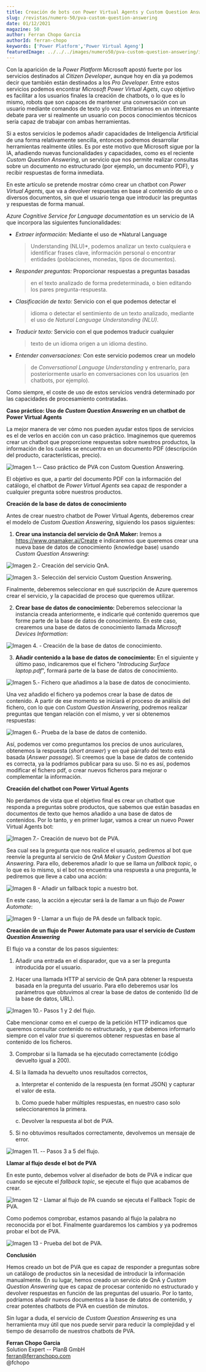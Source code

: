 ```yaml
---
title: Creación de bots con Power Virtual Agents y Custom Question Answering
slug: /revistas/numero-50/pva-custom-question-answering
date: 01/12/2021
magazine: 50
author: Ferran Chopo Garcia
authorId: ferran-chopo
keywords: ['Power Platform','Power Virtual Ageng']
featuredImage: ../../../images/numero50/pva-custom-question-answering/image1.png
---
```


Con la aparición de la *Power Platform* Microsoft apostó fuerte por los
servicios destinados al *Citizen Developer*, aunque hoy en día ya
podemos decir que también están destinados a los *Pro Developer*. Entre
estos servicios podemos encontrar *Microsoft Power Virtual Agets*, cuyo
objetivo es facilitar a los usuarios finales la creación de chatbots, o
lo que es lo mismo, robots que son capaces de mantener una conversación
con un usuario mediante comandos de texto y/o voz. Entraríamos en un
interesante debate para ver si realmente un usuario con pocos
conocimientos técnicos sería capaz de trabajar con ambas herramientas.

Si a estos servicios le podemos añadir capacidades de Inteligencia
Artificial de una forma relativamente sencilla, entonces podremos
desarrollar herramientas realmente útiles. Es por este motivo que
Microsoft sigue por la IA, añadiendo nuevas funcionalidades y
capacidades, como es el reciente *Custom Question Answering*, un
servicio que nos permite realizar consultas sobre un documento no
estructurado (por ejemplo, un documento PDF), y recibir respuestas de
forma inmediata.

En este artículo se pretende mostrar cómo crear un chatbot con *Power
Virtual Agents*, que va a devolver respuestas en base al contenido de
uno o diversos documentos, sin que el usuario tenga que introducir las
preguntas y respuestas de forma manual.

*Azure Cognitive Service for Language documentation* es un servicio de IA que incorpora las siguientes funcionalidades:

-   *Extraer información:* Mediante el uso de *Natural Language
    > Understanding (NLU)*, podemos analizar un texto cualquiera e
    > identificar frases clave, información personal o encontrar
    > entidades (poblaciones, monedas, tipos de documentos).

-   *Responder preguntas:* Proporcionar respuestas a preguntas basadas
    > en el texto analizado de forma predeterminada, o bien editando los
    > pares pregunta-respuesta.

-   *Clasificación de texto:* Servicio con el que podemos detectar el
    > idioma o detectar el sentimiento de un texto analizado, mediante
    > el uso de *Natural Language Understanding (NLU)*.

-   *Traducir texto:* Servicio con el que podemos traducir cualquier
    > texto de un idioma origen a un idioma destino.

-   *Entender conversaciones:* Con este servicio podemos crear un modelo
    > de *Conversational Language Understanding* y entrenarlo, para
    > posteriormente usarlo en conversaciones con los usuarios (en
    > chatbots, por ejemplo).

Como siempre, el coste de uso de estos servicios vendrá determinado por
las capacidades de procesamiento contratadas.

**Caso práctico: Uso de *Custom Question Answering* en un chatbot de
Power Virtual Agents**

La mejor manera de ver cómo nos pueden ayudar estos tipos de servicios
es el de verlos en acción con un caso práctico. Imaginemos que queremos
crear un chatbot que proporcione respuestas sobre nuestros productos, la
información de los cuales se encuentra en un documento PDF (descripción
del producto, características, precio).

![Imagen 1.-- Caso práctico de PVA con Custom Question Answering.](../../../images/numero50/pva-custom-question-answering/image1.png)


El objetivo es que, a partir del documento PDF con la información del
catálogo, el chatbot de *Power Virtual Agents* sea capaz de responder a
cualquier pregunta sobre nuestros productos.

**Creación de la base de datos de conocimiento**

Antes de crear nuestro chatbot de Power Virtual Agents, deberemos crear
el modelo de *Custom Question Answering*, siguiendo los pasos
siguientes:

1)  **Crear una instancia del servicio de QnA Maker:** Iremos a
    https://www.qnamaker.ai/Create e indicaremos que queremos crear
    una nueva base de datos de conocimiento (knowledge base) usando
    *Custom Question Answering*:

![Imagen 2.- Creación del servicio QnA.](../../../images/numero50/pva-custom-question-answering/image2.png)



![Imagen 3.- Selección del servicio Custom Question Answering.](../../../images/numero50/pva-custom-question-answering/image3.png)


Finalmente, deberemos seleccionar en qué suscripción de Azure queremos
crear el servicio, y la capacidad de proceso que queremos utilizar.

2)  **Crear base de datos de conocimiento:** Deberemos seleccionar la
    instancia creada anteriormente, e indicarle qué contenido queremos
    que forme parte de la base de datos de conocimiento. En este caso,
    crearemos una base de datos de conocimiento llamada *Microsoft
    Devices Information*:

![Imagen 4. - Creación de la base de datos de conocimiento.](../../../images/numero50/pva-custom-question-answering/image4.png)


3)  **Añadir contenido a la base de datos de conocimiento:** En el
    siguiente y último paso, indicaremos que el fichero "*Introducing
    Surface laptop.pdf*", formará parte de la base de datos de
    conocimiento.

![Imagen 5.- Fichero que añadimos a la base de datos de conocimiento.](../../../images/numero50/pva-custom-question-answering/image5.png)


Una vez añadido el fichero ya podemos crear la base de datos de
contenido. A partir de ese momento se iniciará el proceso de análisis
del fichero, con lo que con *Custom Question Answering*, podremos
realizar preguntas que tengan relación con el mismo, y ver si obtenemos
respuestas:

![Imagen 6.- Prueba de la base de datos de contenido.](../../../images/numero50/pva-custom-question-answering/image6.png)


Así, podemos ver como preguntamos los precios de unos auriculares,
obtenemos la respuesta (*short answer*) y en qué párrafo del texto está
basada (*Answer passage*). Si creemos que la base de datos de contenido
es correcta, ya la podríamos publicar para su uso. Si no es así, podemos
modificar el fichero pdf, o crear nuevos ficheros para mejorar o
complementar la información.

**Creación del chatbot con Power Virtual Agents**

No perdamos de vista que el objetivo final es crear un chatbot que
responda a preguntas sobre productos, que sabemos que están basadas en
documentos de texto que hemos añadido a una base de datos de contenidos.
Por lo tanto, y en primer lugar, vamos a crear un nuevo Power Virtual
Agents bot:

![Imagen 7.- Creación de nuevo bot de PVA.](../../../images/numero50/pva-custom-question-answering/image7.png)


Sea cual sea la pregunta que nos realice el usuario, pediremos al bot
que reenvíe la pregunta al servicio de *QnA Maker* y *Custom Question
Answering*. Para ello, deberemos añadir lo que se llama un *fallback
topic*, o lo que es lo mismo, si el bot no encuentra una respuesta a una
pregunta, le pediremos que lleve a cabo una acción:

![Imagen 8 - Añadir un fallback topic a nuestro bot.](../../../images/numero50/pva-custom-question-answering/image8.png)


En este caso, la acción a ejecutar será la de llamar a un flujo de
*Power Automate*:

![Imagen 9 - Llamar a un flujo de PA desde un fallback topic.](../../../images/numero50/pva-custom-question-answering/image9.png)


**Creación de un flujo de Power Automate para usar el servicio de
*Custom Question Answering***

El flujo va a constar de los pasos siguientes:

1)  Añadir una entrada en el disparador, que va a ser la pregunta
    introducida por el usuario.

2)  Hacer una llamada HTTP al servicio de QnA para obtener la respuesta
    basada en la pregunta del usuario. Para ello deberemos usar los
    parámetros que obtuvimos al crear la base de datos de contenido (Id
    de la base de datos, URL).

![Imagen 10.- Pasos 1 y 2 del flujo.](../../../images/numero50/pva-custom-question-answering/image10.png)


Cabe mencionar como en el cuerpo de la petición HTTP indicamos que
queremos consultar contenido no estructurado, y que debemos informarlo
siempre con el valor *true* si queremos obtener respuestas en base al
contenido de los ficheros.

3)  Comprobar si la llamada se ha ejecutado correctamente (código
    devuelto igual a 200).

4)  Si la llamada ha devuelto unos resultados correctos,

    a.  Interpretar el contenido de la respuesta (en format JSON) y
        capturar el valor de esta.

    b.  Como puede haber múltiples respuestas, en nuestro caso solo
        seleccionaremos la primera.

    c.  Devolver la respuesta al bot de PVA.

5)  Si no obtuvimos resultados correctamente, devolvemos un mensaje de
    error.

![Imagen 11. -- Pasos 3 a 5 del flujo.](../../../images/numero50/pva-custom-question-answering/image11.png)


**Llamar al flujo desde el bot de PVA**

En este punto, debemos volver al diseñador de bots de PVA e indicar que
cuando se ejecute el *fallback topic*, se ejecute el flujo que acabamos
de crear.

![Imagen 12 - Llamar al flujo de PA cuando se ejecuta el Fallback Topic de PVA.](../../../images/numero50/pva-custom-question-answering/image12.png)


Como podemos comprobar, estamos pasando al flujo la palabra no
reconocida por el bot. Finalmente guardaremos los cambios y ya podremos
probar el bot de PVA.

![Imagen 13 - Prueba del bot de PVA.](../../../images/numero50/pva-custom-question-answering/image13.png)


**Conclusión**

Hemos creado un bot de PVA que es capaz de responder a preguntas sobre
un catálogo de productos sin la necesidad de introducir la información
manualmente. En su lugar, hemos creado un servicio de QnA y *Custom
Question Answering* que es capaz de procesar contenido no estructurado y
devolver respuestas en función de las preguntas del usuario. Por lo
tanto, podríamos añadir nuevos documentos a la base de datos de
contenido, y crear potentes chatbots de PVA en cuestión de minutos.

Sin lugar a duda, el servicio de *Custom Question Answering* es una
herramienta muy útil que nos puede servir para reducir la complejidad y
el tiempo de desarrollo de nuestros chatbots de PVA.

**Ferran Chopo Garcia** <br />
Solution Expert -- PlanB GmbH <br />
ferran@ferranchopo.com <br />
@fchopo 
 
